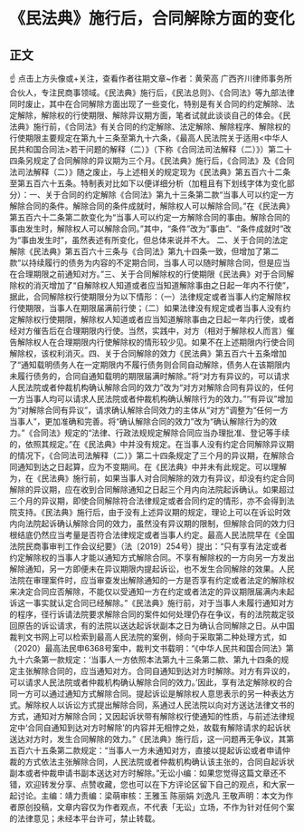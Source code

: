 # 《民法典》施行后，合同解除方面的变化
## 正文
☝ 点击上方头像或+关注，查看作者往期文章~作者：黄荣高 广西齐川律师事务所合伙人，专注民商事领域。《民法典》施行后，《民法总则》、《合同法》等九部法律同时废止，其中在合同解除方面出现了一些变化，特别是有关合同的约定解除、法定解除，解除权的行使期限、解除异议期方面，笔者试就此谈谈自己的体会。《民法典》施行前，《合同法》有关合同的约定解除、法定解除、解除程序、解除权的行使期限主要规定在第九十三条至第九十六条，《最高人民法院关于适用<中华人民共和国合同法>若干问题的解释（二）》（下称《合同法司法解释（二）》）第二十四条另规定了合同解除的异议期为三个月。《民法典》施行后，《合同法》及《合同法司法解释（二）》随之废止，与上述相关的规定现为《民法典》第五百六十二条至第五百六十五条。特制表对比如下以便详细分析（加粗且有下划线字体为变化部分）：一、关于合同的约定解除《合同法》第九十三条第二款“当事人可以约定一方解除合同的条件。解除合同的条件成就时，解除权人可以解除合同。”在《民法典》第五百六十二条第二款变化为“当事人可以约定一方解除合同的事由。解除合同的事由发生时，解除权人可以解除合同。”其中，“条件”改为“事由”、“条件成就时”改为“事由发生时”，虽然表述有所变化，但总体来说并不大。 二、关于合同的法定解除《民法典》第五百六十三条与《合同法》第九十四条一致，但增加了第二款“以持续履行的债务为内容的不定期合同，当事人可以随时解除合同，但是应当在合理期限之前通知对方。”三、关于合同解除权的行使期限《民法典》对于合同解除权的消灭增加了“自解除权人知道或者应当知道解除事由之日起一年内不行使”，据此，合同解除权行使期限分为以下情形：（一）法律规定或者当事人约定解除权行使期限，当事人在期限届满前行使；（二）如果法律没有规定或者当事人没有约定解除权行使期限，解除权人知道或者应当知道解除事由之日起一年内行使，或者经对方催告后在合理期限内行使。当然，实践中，对方（相对于解除权人而言）催告解除权人在合理期限内行使解除权的情形较少见。如果不在上述期限内行使合同解除权，该权利消灭。四、关于合同解除的效力《民法典》第五百六十五条增加了“通知载明债务人在一定期限内不履行债务则合同自动解除，债务人在该期限内未履行债务的，合同自通知载明的期限届满时解除。”将“对方有异议的，可以请求人民法院或者仲裁机构确认解除合同的效力”改为“对方对解除合同有异议的，任何一方当事人均可以请求人民法院或者仲裁机构确认解除行为的效力。”“有异议”增加为“对解除合同有异议”，请求确认解除合同效力的主体从“对方”调整为“任何一方当事人”，更加准确和完善。将“确认解除合同的效力”改为“确认解除行为的效力。”《合同法》规定的“法律、行政法规规定解除合同应当办理批准、登记等手续的，依照其规定。”在《民法典》中并没有规定。在当事人没有约定合同解除异议期的情况下，《合同法司法解释（二）》第二十四条规定了三个月的异议期，在解除合同通知到达之日起算，应为不变期间。在《民法典》中并未有此规定。可以理解为，在《民法典》施行前，如果当事人对合同解除的效力有异议，却没有约定合同解除的异议期，应在收到合同解除通知之日起三个月内向法院起诉确认。如果超过三个月的异议期，即使合同解除符合法律规定或者合同约定的情形，亦不会得到法院支持。《民法典》施行后，由于没有上述异议期的规定，理论上可以在诉讼时效内向法院起诉确认解除合同的效力，虽然没有异议期的限制，但解除合同的效力归根结底仍然应当考量是否符合法律规定或者当事人约定。最高人民法院早在《全国法院民商事审判工作会议纪要》（法〔2019〕254号）提出：“只有享有法定或者约定解除权的当事人才能以通知方式解除合同。不享有解除权的一方向另一方发出解除通知，另一方即便未在异议期限内提起诉讼，也不发生合同解除的效果。人民法院在审理案件时，应当审查发出解除通知的一方是否享有约定或者法定的解除权来决定合同应否解除，不能仅以受通知一方在约定或者法定的异议期限届满内未起诉这一事实就认定合同已经解除。”《民法典》施行前，对于当事人未履行通知对方的程序，径行诉请法院要求解除合同的案件如何处理仍存在争议，有的法院裁定驳回原告的诉讼请求，有的法院以送达起诉状副本之日为确认合同解除之日。从中国裁判文书网上可以检索到最高人民法院的案例，倾向于采取第二种处理方式，如（2020）最高法民申6368号案中，裁判文书载明：“《中华人民共和国合同法》第九十六条第一款规定：‘当事人一方依照本法第九十三条第二款、第九十四条的规定主张解除合同的，应当通知对方。合同自通知到达对方时解除。对方有异议的，可以请求人民法院或者仲裁机构确认解除合同的效力。’因此，享有法定解除权的合同一方可以通过通知方式解除合同。提起诉讼是解除权人意思表示的另一种表达方式。解除权人以诉讼方式提出解除合同，系通过人民法院以向对方送达法律文书的方式，通知对方解除合同；又因起诉状带有解除权行使通知的性质，与前述法律规定中‘合同自通知到达对方时解除’的内容并无相悖之处，故载有解除请求的起诉状送达对方时，发生合同解除的效力。”《民法典》施行后，这一问题再无争议，其第五百六十五条第二款规定：“当事人一方未通知对方，直接以提起诉讼或者申请仲裁的方式依法主张解除合同，人民法院或者仲裁机构确认该主张的，合同自起诉状副本或者仲裁申请书副本送达对方时解除。”无讼小编：如果您觉得这篇文章还不错，欢迎转发分享、点赞收藏，您也可以在下方评论区留下自己的观点，和大家一起讨论。主编：靖力责编：梁萌审核：王雅玉 陈丽娟 刘逸凡 王敬声明：本文为作者原创投稿，文章内容仅为作者观点，不代表「无讼」立场，不作为针对任何个案的法律意见；未经本平台许可，禁止转载。